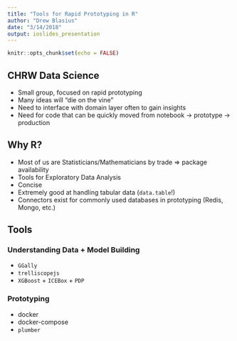 ```yaml
---
title: "Tools for Rapid Prototyping in R"
author: "Drew Blasius"
date: "3/14/2018"
output: ioslides_presentation
---
```


```r
knitr::opts_chunk$set(echo = FALSE)
```

## CHRW Data Science

- Small group, focused on rapid prototyping
- Many ideas will "die on the vine"
- Need to interface with domain layer often to gain insights
- Need for code that can be quickly moved from notebook -> prototype -> production

## Why R?

- Most of us are Statisticians/Mathematicians by trade => package availability
- Tools for Exploratory Data Analysis
- Concise
- Extremely good at handling tabular data (`data.table`!)
- Connectors exist for commonly used databases in prototyping (Redis, Mongo, etc.)

## Tools 

### Understanding Data + Model Building
- `GGally` 
- `trelliscopejs`
- `XGBoost` + `ICEBox` + `PDP`

### Prototyping
- docker 
- docker-compose
- `plumber`

